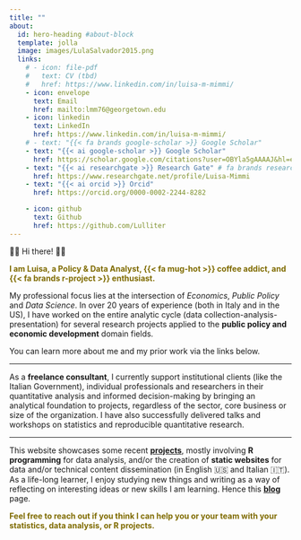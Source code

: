 ```yaml
---
title: ""
about:
  id: hero-heading #about-block 
  template: jolla
  image: images/LulaSalvador2015.png
  links:
    # - icon: file-pdf
    #   text: CV (tbd)
    #   href: https://www.linkedin.com/in/luisa-m-mimmi/  
    - icon: envelope
      text: Email
      href: mailto:lmm76@georgetown.edu
    - icon: linkedin
      text: LinkedIn
      href: https://www.linkedin.com/in/luisa-m-mimmi/    
    # - text: "{{< fa brands google-scholar >}} Google Scholar"
    - text: "{{< ai google-scholar >}} Google Scholar"
      href: https://scholar.google.com/citations?user=OBYla5gAAAAJ&hl=en&oi=ao
    - text: "{{< ai researchgate >}} Research Gate" # fa brands researchgate
      href: https://www.researchgate.net/profile/Luisa-Mimmi
    - text: "{{< ai orcid >}} Orcid"
      href: https://orcid.org/0000-0002-2244-8282

    - icon: github
      text: Github
      href: https://github.com/Lulliter
---
```


::: {#hero-heading}
👋🏻 Hi there! 👋🏻

[I am Luisa, a Policy & Data Analyst, {{< fa mug-hot >}} coffee addict, and {{< fa brands r-project >}} enthusiast.]{style="color:  #7f6b00; font-weight: bold;"}

My professional focus lies at the intersection of *Economics*, *Public Policy* and *Data Science*. In over 20 years of experience (both in Italy and in the US), I have worked on the entire analytic cycle (data collection-analysis-presentation) for several research projects applied to the **public policy and economic development** domain fields. 

You can learn more about me and my prior work via the links below.
<!-- I gained extensive expertise in data collection-analysis-presentation, working in very different settings ---from private consulting to multilateral development banks, to NGOs and government. -->

--- 

As a **freelance consultant**, I currently support institutional clients (like the Italian Government), individual professionals and researchers in their quantitative analysis and informed decision-making by bringing an analytical foundation to projects, regardless of the sector, core business or size of the organization. I have also successfully delivered talks and workshops on statistics and reproducible quantitative research. 

---

This website showcases some recent [**projects**](https://luisamimmi.org/projects/), mostly involving **R programming** for data analysis, and/or the creation of **static websites** for data and/or technical content dissemination (in English 🇺🇸 and Italian 🇮🇹). As a life-long learner, I enjoy studying new things and writing as a way of reflecting on interesting ideas or new skills I am learning. Hence this [**blog**](https://luisamimmi.org/blog/) page.   

[Feel free to reach out if you think I can help you or your team with your statistics, data analysis, or R projects.]{style="color:  #7f6b00; font-weight: bold;"} 

<!-- If you want to work with me as a collaborator, supervisor, instructor, or public speaker, drop me a message: -->

:::
